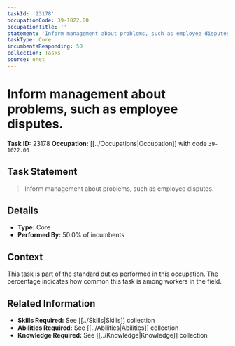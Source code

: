 ```yaml
---
taskId: '23178'
occupationCode: 39-1022.00
occupationTitle: ''
statement: 'Inform management about problems, such as employee disputes.'
taskType: Core
incumbentsResponding: 50
collection: Tasks
source: onet
---
```

# Inform management about problems, such as employee disputes.

**Task ID:** 23178
**Occupation:** [[../Occupations|Occupation]] with code `39-1022.00`

## Task Statement

> Inform management about problems, such as employee disputes.

## Details

- **Type:** Core
- **Performed By:** 50.0% of incumbents

## Context

This task is part of the standard duties performed in this occupation. The percentage indicates how common this task is among workers in the field.

## Related Information

- **Skills Required:** See [[../Skills|Skills]] collection
- **Abilities Required:** See [[../Abilities|Abilities]] collection
- **Knowledge Required:** See [[../Knowledge|Knowledge]] collection
